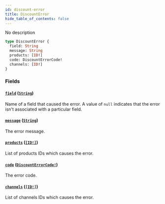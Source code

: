 ```yaml
---
id: discount-error
title: DiscountError
hide_table_of_contents: false
---
```


No description

```graphql
type DiscountError {
  field: String
  message: String
  products: [ID!]
  code: DiscountErrorCode!
  channels: [ID!]
}
```

### Fields

#### [`field`](#) ([`String`](../../../developer/api-reference/scalars/string))

Name of a field that caused the error. A value of `null` indicates that the error isn't associated with a particular field.

#### [`message`](#) ([`String`](../../../developer/api-reference/scalars/string))

The error message.

#### [`products`](#) ([`[ID!]`](../../../developer/api-reference/scalars/id))

List of products IDs which causes the error.

#### [`code`](#) ([`DiscountErrorCode!`](../../../developer/api-reference/enums/discount-error-code))

The error code.

#### [`channels`](#) ([`[ID!]`](../../../developer/api-reference/scalars/id))

List of channels IDs which causes the error.
